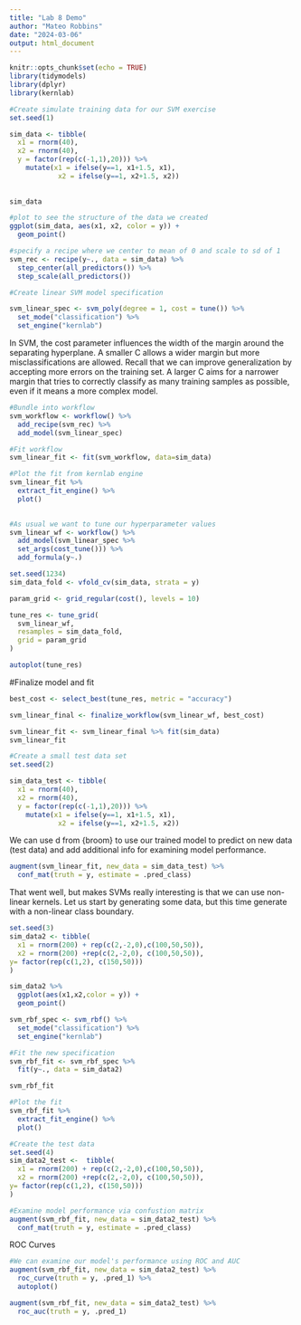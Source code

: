 ```yaml
---
title: "Lab 8 Demo"
author: "Mateo Robbins"
date: "2024-03-06"
output: html_document
---
```


```r
knitr::opts_chunk$set(echo = TRUE)
library(tidymodels)
library(dplyr)
library(kernlab)
```


```r
#Create simulate training data for our SVM exercise
set.seed(1)

sim_data <- tibble(
  x1 = rnorm(40),
  x2 = rnorm(40),
  y = factor(rep(c(-1,1),20))) %>%
    mutate(x1 = ifelse(y==1, x1+1.5, x1),
            x2 = ifelse(y==1, x2+1.5, x2))
    
  
sim_data
```

```r
#plot to see the structure of the data we created
ggplot(sim_data, aes(x1, x2, color = y)) +
  geom_point()
```

```r
#specify a recipe where we center to mean of 0 and scale to sd of 1
svm_rec <- recipe(y~., data = sim_data) %>%
  step_center(all_predictors()) %>%
  step_scale(all_predictors())
```

```r
#Create linear SVM model specification

svm_linear_spec <- svm_poly(degree = 1, cost = tune()) %>%
  set_mode("classification") %>%
  set_engine("kernlab")
```

In SVM, the cost parameter influences the width of the margin around the separating hyperplane. A smaller C allows a wider margin but more misclassifications are allowed. Recall that we can improve  generalization by accepting more errors on the training set. A larger C aims for a narrower margin that tries to correctly classify as many training samples as possible, even if it means a more complex model.

```r
#Bundle into workflow
svm_workflow <- workflow() %>%
  add_recipe(svm_rec) %>%
  add_model(svm_linear_spec)
```

```r
#Fit workflow
svm_linear_fit <- fit(svm_workflow, data=sim_data)
```

```r
#Plot the fit from kernlab engine
svm_linear_fit %>%
  extract_fit_engine() %>%
  plot()
  
```


```r
#As usual we want to tune our hyperparameter values
svm_linear_wf <- workflow() %>%
  add_model(svm_linear_spec %>%
  set_args(cost_tune())) %>%
  add_formula(y~.)

set.seed(1234)
sim_data_fold <- vfold_cv(sim_data, strata = y)

param_grid <- grid_regular(cost(), levels = 10)

tune_res <- tune_grid(
  svm_linear_wf,
  resamples = sim_data_fold,
  grid = param_grid
)

autoplot(tune_res)
```

#Finalize model and fit
```r
best_cost <- select_best(tune_res, metric = "accuracy")

svm_linear_final <- finalize_workflow(svm_linear_wf, best_cost)

svm_linear_fit <- svm_linear_final %>% fit(sim_data)
svm_linear_fit
```


```r
#Create a small test data set
set.seed(2)

sim_data_test <- tibble(
  x1 = rnorm(40),
  x2 = rnorm(40),
  y = factor(rep(c(-1,1),20))) %>%
    mutate(x1 = ifelse(y==1, x1+1.5, x1),
            x2 = ifelse(y==1, x2+1.5, x2))


```

We can use d from {broom} to use our trained model to predict on new data (test data) and add additional info for examining model performance. 

```r
augment(svm_linear_fit, new_data = sim_data_test) %>%
  conf_mat(truth = y, estimate = .pred_class)
```

That went well, but makes SVMs really interesting is that we can use non-linear kernels. Let us start by generating some data, but this time generate with a non-linear class boundary.

```r
set.seed(3)
sim_data2 <- tibble(
  x1 = rnorm(200) + rep(c(2,-2,0),c(100,50,50)),
  x2 = rnorm(200) +rep(c(2,-2,0), c(100,50,50)),
y= factor(rep(c(1,2), c(150,50)))
)

sim_data2 %>%
  ggplot(aes(x1,x2,color = y)) +
  geom_point()
```

```r
svm_rbf_spec <- svm_rbf() %>%
  set_mode("classification") %>%
  set_engine("kernlab")
```


```r
#Fit the new specification
svm_rbf_fit <- svm_rbf_spec %>%
  fit(y~., data = sim_data2)

svm_rbf_fit
```

```r
#Plot the fit
svm_rbf_fit %>%
  extract_fit_engine() %>%
  plot()
```

```r
#Create the test data
set.seed(4)
sim_data2_test <-  tibble(
  x1 = rnorm(200) + rep(c(2,-2,0),c(100,50,50)),
  x2 = rnorm(200) +rep(c(2,-2,0), c(100,50,50)),
y= factor(rep(c(1,2), c(150,50)))
)
```

```r
#Examine model performance via confustion matrix
augment(svm_rbf_fit, new_data = sim_data2_test) %>%
  conf_mat(truth = y, estimate = .pred_class)
```

ROC Curves

```r
#We can examine our model's performance using ROC and AUC
augment(svm_rbf_fit, new_data = sim_data2_test) %>%
  roc_curve(truth = y, .pred_1) %>%
  autoplot()

augment(svm_rbf_fit, new_data = sim_data2_test) %>%
  roc_auc(truth = y, .pred_1)
```
